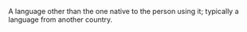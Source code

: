 A language other than the one native to the person using it; typically a language from another
country.
